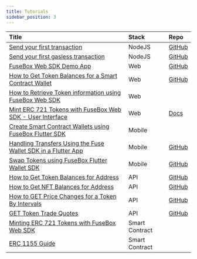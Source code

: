 ```yaml
---
title: Tutorials
sidebar_position: 3
---
```


| Title                                                                                              | Stack          | Repo                                                                                                                          |
| :------------------------------------------------------------------------------------------------- | :------------- | :---------------------------------------------------------------------------------------------------------------------------- |
| [Send your first transaction](send-your-first-transaction)                                         | NodeJS         | [GitHub](https://github.com/fuseio/tutorial-template)                                                                         |
| [Send your first gasless transaction](send-your-first-gasless-transaction)                         | NodeJS         | [GitHub](https://github.com/fuseio/tutorial-template)                                                                         |
| [FuseBox Web SDK Demo App](web-sdk/web-sdk-demo-guide)                                             | Web            | [GitHub](https://github.com/fuseio/examples/blob/web-sdk-demo/demo-app/pages/index.tsx)                                       |
| [How to Get Token Balances for a Smart Contract Wallet](web-sdk/get-scw-token-balance)             | Web            | [GitHub](https://github.com/fuseio/examples/blob/scw-token-balance/scw-token-balance/pages/index.tsx)                         |
| [How to Retrieve Token information using FuseBox Web SDK](web-sdk/get-token-info)                  | Web            |                                                                                                                               |
| [Mint ERC 721 Tokens with FuseBox Web SDK - User Interface](web-sdk/mint-erc721-aa-part2)          | Web            | [Docs](https://docs.fuse.io/fuse-box/tutorials/web-sdk/mint-erc721-aa-part2#complete-code)                                    |
| [Create Smart Contract Wallets using FuseBox Flutter SDK](mobile-sdk/mobile-app-guide)             | Mobile         |                                                                                                                               |
| [Handling Transfers Using the Fuse Wallet SDK in a Flutter App](mobile-sdk/mobile-guide-transfers) | Mobile         | [GitHub](https://github.com/fuseio/examples/blob/flutter-demo-app/fusebox_mobile_app/lib/main.dart)                           |
| [Swap Tokens using FuseBox Flutter Wallet SDK](mobile-sdk/mobile-swap-tokens-guide)                | Mobile         | [GitHub](https://github.com/fuseio/examples/blob/flutter-swap-tokens-app/swap_token_app/lib/main.dart)                        |
| [How to Get Token Balances for Address](apis/api-get-address-balance)                              | API            | [GitHub](https://github.com/fuseio/examples/blob/api-address-balance/api-token-balances/pages/index.tsx)                      |
| [How to Get NFT Balances for Address](apis/api-get-nft-balance)                                    | API            | [GitHub](https://github.com/fuseio/examples/blob/api-erc721-balance/erc721/pages/index.js)                                    |
| [How to GET Price Changes for a Token By Intervals](apis/api-get-price-changes-interval)           | API            | [GitHub](https://github.com/fuseio/examples/blob/api-price-changes-by-interval/api-price-changes-by-interval/pages/index.tsx) |
| [GET Token Trade Quotes](apis/api-trade-quotes)                                                    | API            | [GitHub](https://github.com/fuseio/examples/blob/rest-api-guide-trade-v2/trade-api/pages/index.tsx)                           |
| [Minting ERC 721 Tokens with FuseBox Web SDK](smart-contracts/mint-erc721-aa)                      | Smart Contract |                                                                                                                               |
| [ERC 1155 Guide](smart-contracts/erc-1155-guide)                                                   | Smart Contract |                                                                                                                               |

